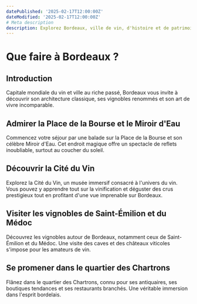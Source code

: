 ```yaml
---
datePublished: '2025-02-17T12:00:00Z'
dateModified: '2025-02-17T12:00:00Z'
# Meta description
description: Explorez Bordeaux, ville de vin, d'histoire et de patrimoine au bord de la Garonne.
---
```


# Que faire à Bordeaux ?

## Introduction

Capitale mondiale du vin et ville au riche passé, Bordeaux vous invite à découvrir son architecture classique, ses vignobles renommés et son art de vivre incomparable.

## Admirer la Place de la Bourse et le Miroir d'Eau

Commencez votre séjour par une balade sur la Place de la Bourse et son célèbre Miroir d'Eau. Cet endroit magique offre un spectacle de reflets inoubliable, surtout au coucher du soleil.

## Découvrir la Cité du Vin

Explorez la Cité du Vin, un musée immersif consacré à l'univers du vin. Vous pouvez y apprendre tout sur la vinification et déguster des crus prestigieux tout en profitant d'une vue imprenable sur Bordeaux.

<PromotionSection />

## Visiter les vignobles de Saint-Émilion et du Médoc

Découvrez les vignobles autour de Bordeaux, notamment ceux de Saint-Émilion et du Médoc. Une visite des caves et des châteaux viticoles s'impose pour les amateurs de vin.

## Se promener dans le quartier des Chartrons

Flânez dans le quartier des Chartrons, connu pour ses antiquaires, ses boutiques tendances et ses restaurants branchés. Une véritable immersion dans l'esprit bordelais.
